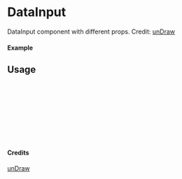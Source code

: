 
<Meta of={DataInput} title="unDraw/DataInput" />

# DataInput

DataInput component with different props.
Credit: [unDraw](https://undraw.co/illustrations)

#### Example

<Canvas of={DataInput.Primary} />

## Usage

```ts
import { DataInput } from "yadl-ui";

const Example = () => {
  return (
      <DataInput />
  );
};

export default Example;
```

#### Credits
[unDraw](https://undraw.co/illustrations)
